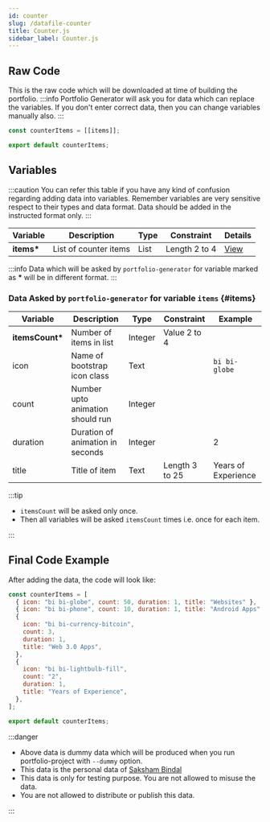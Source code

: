 ```yaml
---
id: counter
slug: /datafile-counter
title: Counter.js
sidebar_label: Counter.js
---
```


## Raw Code

This is the raw code which will be downloaded at time of building the portfolio.
:::info
Portfolio Generator will ask you for data which can replace the variables.
If you don&apos;t enter correct data, then you can change variables manually also.
:::

```js title=Data/Counter.js
const counterItems = [[items]];

export default counterItems;
```

## Variables

:::caution
You can refer this table if you have any kind of confusion regarding adding data into variables.
Remember variables are very sensitive respect to their types and data format.
Data should be added in the instructed format only.
:::

| Variable    | Description           | Type | Constraint    | Details        |
| ----------- | --------------------- | ---- | ------------- | -------------- |
| **items\*** | List of counter items | List | Length 2 to 4 | [View](#items) |

:::info
Data which will be asked by `portfolio-generator` for variable marked as **\*** will be in different format.
:::

### Data Asked by `portfolio-generator` for variable `items` {#items}

| Variable         | Description                      | Type    | Constraint     | Example             |
| ---------------- | -------------------------------- | ------- | -------------- | ------------------- |
| **itemsCount\*** | Number of items in list          | Integer | Value 2 to 4   |                     |
| icon             | Name of bootstrap icon class     | Text    |                | `bi bi-globe`       |
| count            | Number upto animation should run | Integer |                |                     |
| duration         | Duration of animation in seconds | Integer |                | 2                   |
| title            | Title of item                    | Text    | Length 3 to 25 | Years of Experience |

:::tip

- `itemsCount` will be asked only once.
- Then all variables will be asked `itemsCount` times i.e. once for each item.

:::

## Final Code Example

After adding the data, the code will look like:

```js title=Data/Contact.js
const counterItems = [
  { icon: "bi bi-globe", count: 50, duration: 1, title: "Websites" },
  { icon: "bi bi-phone", count: 10, duration: 1, title: "Android Apps" },
  {
    icon: "bi bi-currency-bitcoin",
    count: 3,
    duration: 1,
    title: "Web 3.0 Apps",
  },
  {
    icon: "bi bi-lightbulb-fill",
    count: "2",
    duration: 1,
    title: "Years of Experience",
  },
];

export default counterItems;
```

:::danger

- Above data is dummy data which will be produced when you run portfolio-project with `--dummy` option.
- This data is the personal data of [Saksham Bindal](https://www.cybersaksham.co.in)
- This data is only for testing purpose. You are not allowed to misuse the data.
- You are not allowed to distribute or publish this data.

:::
